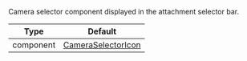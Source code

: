Camera selector component displayed in the attachment selector bar.

| Type | Default |
| - | - |
| component | [CameraSelectorIcon](https://github.com/GetStream/stream-chat-react-native/blob/master/package/src/components/AttachmentPicker/components/CameraSelectorIcon.tsx) |
